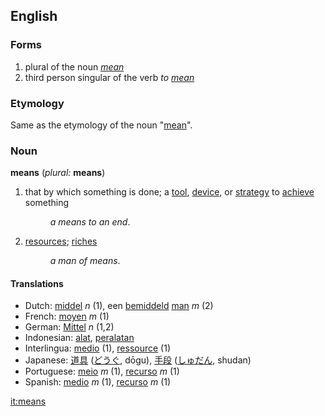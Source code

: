 ==English==
===Forms===
# plural of the noun ''[[mean]]''
# third person singular of the verb ''to [[mean]]''
===Etymology===
Same as the etymology of the noun "[[mean]]".
===Noun===
'''means''' (''plural:'' '''means''')

#that by which something is done; a [[tool]], [[device]], or [[strategy]] to [[achieve]] something
#:''a means to an end''.
#[[resources]]; [[riches]]
#:''a man of means''.

==== Translations ====
*Dutch: [[middel]] ''n'' (1), een [[bemiddeld]] [[man]] ''m'' (2)
*French: [[moyen]] ''m'' (1)
*German: [[Mittel]] ''n'' (1,2)
*Indonesian: [[alat]], [[alat|peralatan]]
*Interlingua: [[medio]] (1), [[ressource]] (1)
*Japanese: [[道具]] ([[どうぐ]], dōgu), [[手段]] ([[しゅだん]], shudan)
*Portuguese: [[meio]] ''m'' (1), [[recurso]] ''m'' (1)
*Spanish: [[medio]] ''m'' (1), [[recurso]] ''m'' (1)


[[it:means]]